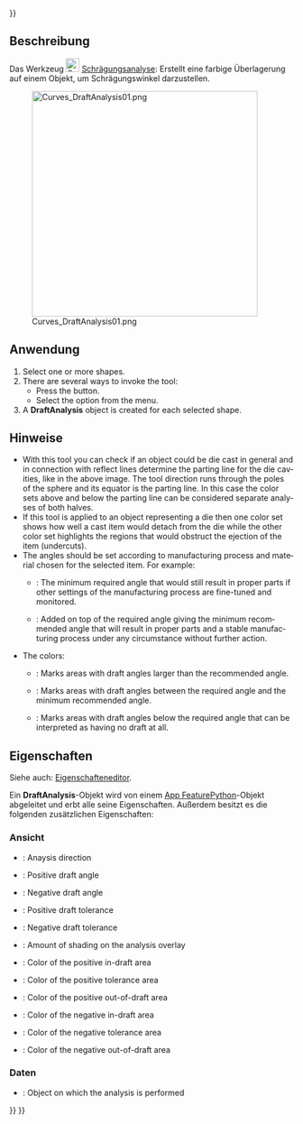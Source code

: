 <languages/>
{{UnfinishedDocu{{#translation:}}}}

<div lang="en" dir="ltr" class="mw-content-ltr">
{{Docnav
|[[Curves_SurfaceAnalysis|SurfaceAnalysis]]
|[[Curves_TruncateExtend|TruncateExtend]]
|[[Curves_Workbench|Curves]]
|IconL=Curves_ZebraTool.svg
|IconR=Curves_TruncateExtend.svg
|IconC=Curves_workbench_icon.svg
}}
</div>

<div lang="en" dir="ltr" class="mw-content-ltr">
{{GuiCommand
|Name=Curves DraftAnalysis
|MenuLocation=Surfaces → Draft Analysis
|Workbenches=[[Curves_Workbench|Curves]]
}}
</div>

<span id="Description"></span>
==Beschreibung==

Das Werkzeug [[Image:Curves_DraftAnalysis.svg|24px]] [[Curves_DraftAnalysis/de|Schrägungsanalyse]]: Erstellt eine farbige Überlagerung auf einem Objekt, um Schrägungswinkel darzustellen.

[[Image:Curves_DraftAnalysis01.png|400px]]

<div lang="en" dir="ltr" class="mw-content-ltr">
{{Caption|A sphere with a [[Curves_ReflectLines|reflect line]] on its equator (left) and the related DraftAnalysis object (right)}}
</div>

<span id="Usage"></span>
==Anwendung==

<div lang="en" dir="ltr" class="mw-content-ltr">
# Select one or more shapes.
# There are several ways to invoke the tool:
#* Press the {{Button|[[Image:Curves_DraftAnalysis.svg|16px]] [[Curves_DraftAnalysis|Draft Analysis]]}} button.
#* Select the {{MenuCommand|Surfaces → [[Image:Curves_DraftAnalysis.svg|16px]] Draft Analysis}} option from the menu.
# A '''DraftAnalysis''' object is created for each selected shape.
</div>

<span id="Notes"></span>
==Hinweise==

<div lang="en" dir="ltr" class="mw-content-ltr">
* With this tool you can check if an object could be die cast in general and in connection with reflect lines determine the parting line for the die cavities, like in the above image. The tool direction runs through the poles of the sphere and its equator is the parting line. In this case the color sets above and below the parting line can be considered separate analyses of both halves.
* If this tool is applied to an object representing a die then one color set shows how well a cast item would detach from the die while the other color set highlights the regions that would obstruct the ejection of the item (undercuts).
* The angles should be set according to manufacturing process and material chosen for the selected item. For example:
** {{PropertyView|Draft Angle1+2}}: The minimum required angle that would still result in proper parts if other settings of the manufacturing process are fine-tuned and monitored.
** {{PropertyView|Draft Tol1+2}}: Added on top of the required angle giving the minimum recommended angle that will result in proper parts and a stable manufacturing process under any circumstance without further action.
* The colors:
** {{PropertyView|Color In Draft1+2}}: Marks areas with draft angles larger than the recommended angle.
** {{PropertyView|Color In Tolerance1+2}}: Marks areas with draft angles between the required angle and the minimum recommended angle.
** {{PropertyView|Color Out Of Draft1+2}}: Marks areas with draft angles below the required angle that can be interpreted as having no draft at all.
</div>

<span id="Properties"></span>
==Eigenschaften==

Siehe auch: [[Property_editor/de|Eigenschafteneditor]].

Ein '''DraftAnalysis'''-Objekt wird von einem [[App_FeaturePython/de|App FeaturePython]]-Objekt abgeleitet und erbt alle seine Eigenschaften. Außerdem besitzt es die folgenden zusätzlichen Eigenschaften:

<span id="View"></span>
===Ansicht===

{{TitleProperty|Analysis Options}}

<div lang="en" dir="ltr" class="mw-content-ltr">
* {{PropertyView|Direction|Vector}}: Anaysis direction
* {{PropertyView|Draft Angle1|FloatConstraint}}: Positive draft angle
* {{PropertyView|Draft Angle2|FloatConstraint}}: Negative draft angle
* {{PropertyView|Draft Tol1|FloatConstraint}}: Positive draft tolerance
* {{PropertyView|Draft Tol2|FloatConstraint}}: Negative draft tolerance
* {{PropertyView|Shading|FloatConstraint}}: Amount of shading on the analysis overlay
</div>

{{TitleProperty|Colors1 Positive Draft}}

<div lang="en" dir="ltr" class="mw-content-ltr">
* {{PropertyView|Color In Draft1|Color}}: Color of the positive in-draft area
* {{PropertyView|Color In Tolerance1|Color}}: Color of the positive tolerance area
* {{PropertyView|Color Out Of Draft1|Color}}: Color of the positive out-of-draft area
</div>

{{TitleProperty|Colors2 Negative Draft}}

<div lang="en" dir="ltr" class="mw-content-ltr">
* {{PropertyView|Color In Draft2|Color}}: Color of the negative in-draft area
* {{PropertyView|Color In Tolerance2|Color}}: Color of the negative tolerance area
* {{PropertyView|Color Out Of Draft2|Color}}: Color of the negative out-of-draft area
</div>

<span id="Data"></span>
===Daten===

{{TitleProperty|Analysis Options}}

<div lang="en" dir="ltr" class="mw-content-ltr">
* {{PropertyData|Source|Link}}: Object on which the analysis is performed
</div>


<div lang="en" dir="ltr" class="mw-content-ltr">
{{Docnav
|[[Curves_SurfaceAnalysis|SurfaceAnalysis]]
|[[Curves_TruncateExtend|TruncateExtend]]
|[[Curves_Workbench|Curves]]
|IconL=Curves_ZebraTool.svg
|IconR=Curves_TruncateExtend.svg
|IconC=Curves_workbench_icon.svg
}}
</div>

{{Curves Tools navi{{#translation:}}}}
{{Userdocnavi{{#translation:}}}}
